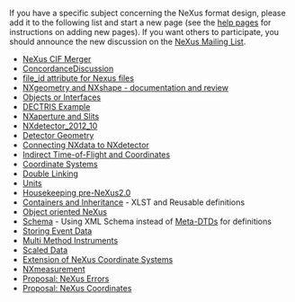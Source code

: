 If you have a specific subject concerning the NeXus format design, please add it to the following list and start a new page (see the [[Help:Contents|help pages]] for instructions on adding new pages).  If you want others to participate, you should announce the new discussion on the [http://lists.nexusformat.org/mailman/listinfo/nexus NeXus Mailing List].

*[[NeXus CIF Merger]]
*[[ConcordanceDiscussion]]
*[[file_id attribute for Nexus files]]
*[[NXgeometry and NXshape - documentation and review]]
*[[Objects or Interfaces]]
*[[DECTRIS Example]]
*[[NXaperture and Slits]]
*[[NXdetector_2012_10]]
*[[Detector Geometry]]
*[[Connecting NXdata to NXdetector]]
*[[Indirect Time-of-Flight and Coordinates]]
*[[Coordinate Systems]]
*[[Double Linking]]
*[[Units]]
*[[Housekeeping pre-NeXus2.0]]
*[[Containers and Inheritance]] - XLST and Reusable definitions
*[[OO-NeXus|Object oriented NeXus]]
*[[Schema]] - Using XML Schema instead of [[Metaformat|Meta-DTDs]] for definitions
*[[Storing Event Data]]
*[[Multi Method Instruments]]
*[[Scaled Data]]
*[[Extension of NeXus Coordinate Systems]]
*[[NXmeasurement]]
*[[Proposal: NeXus Errors]]
*[[Proposal: NeXus Coordinates]]